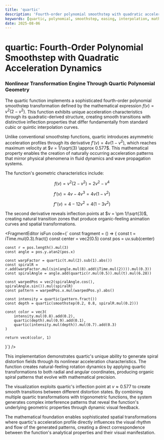 ```yaml
---
title: 'quartic'
description: 'Fourth-order polynomial smoothstep with quadratic acceleration dynamics'
keywords: [quartic, polynomial, smoothstep, easing, interpolation, mathematical curves]
date: 2025-08-06
---
```



# quartic: Fourth-Order Polynomial Smoothstep with Quadratic Acceleration Dynamics

### Nonlinear Transformation Engine Through Quartic Polynomial Geometry

The quartic function implements a sophisticated fourth-order polynomial smoothstep transformation defined by the mathematical expression $f(v) = v^2(2-v^2)$. This function exhibits unique acceleration characteristics through its quadratic-derived structure, creating smooth transitions with distinctive inflection properties that differ fundamentally from standard cubic or quintic interpolation curves.

Unlike conventional smoothstep functions, quartic introduces asymmetric acceleration profiles through its derivative $f'(v) = 4v(1-v^2)$, which reaches maximum velocity at $v = 1/\sqrt{3} \approx 0.577$. This mathematical property enables the creation of naturally occurring acceleration patterns that mirror physical phenomena in fluid dynamics and wave propagation systems.

The function's geometric characteristics include:

$$f(v) = v^2(2-v^2) = 2v^2 - v^4$$

$$f'(v) = 4v - 4v^3 = 4v(1-v^2)$$

$$f''(v) = 4 - 12v^2 = 4(1-3v^2)$$

The second derivative reveals inflection points at $v = \pm 1/\sqrt{3}$, creating natural transition zones that produce organic-feeling animation curves and spatial transformations.

<FragmentEditor
	isFun
	code={`
const fragment = () => {
	const t = iTime.mul(0.3).fract()
	const center = vec2(0.5)
	const pos = uv.sub(center)
	
	const r = pos.length().mul(3)
	const angle = pos.y.atan2(pos.x)
	
	const warpFactor = quartic(t.mul(2).sub(1).abs())
	const spiralR = r.add(warpFactor.mul(sin(angle.mul(8).add(iTime.mul(2)))).mul(0.3))
	const spiralAngle = angle.add(quartic(r.mul(0.5)).mul(t).mul(6.28))
	
	const warpedPos = vec2(spiralAngle.cos(), spiralAngle.sin()).mul(spiralR)
	const pattern = warpedPos.x.mul(warpedPos.y).abs()
	
	const intensity = quartic(pattern.fract())
	const depth = quartic(smoothstep(0.2, 0.8, spiralR.mul(0.2)))
	
	const color = vec3(
		intensity.mul(0.8).add(0.2),
		quartic(depth).mul(0.9).add(0.1), 
		quartic(intensity.mul(depth)).mul(0.7).add(0.3)
	)
	
	return vec4(color, 1)
}`}
/>

This implementation demonstrates quartic's unique ability to generate spiral distortion fields through its nonlinear acceleration characteristics. The function creates natural-feeling rotation dynamics by applying quartic transformations to both radial and angular coordinates, producing organic spiral patterns that evolve with mathematical precision.

The visualization exploits quartic's inflection point at $v \approx 0.577$ to create smooth transitions between different distortion states. By combining multiple quartic transformations with trigonometric functions, the system generates complex interference patterns that reveal the function's underlying geometric properties through dynamic visual feedback.

The mathematical foundation enables sophisticated spatial transformations where quartic's acceleration profile directly influences the visual rhythm and flow of the generated patterns, creating a direct correspondence between the function's analytical properties and their visual manifestation.